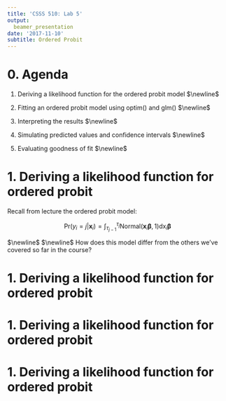 ```yaml
---
title: 'CSSS 510: Lab 5'
output:
  beamer_presentation
date: '2017-11-10'
subtitle: Ordered Probit
---
```


# 0. Agenda

1. Deriving a likelihood function for the ordered probit model $\newline$

2. Fitting an ordered probit model using optim() and glm() $\newline$

3. Interpreting the results $\newline$

4. Simulating predicted values and confidence intervals $\newline$

5. Evaluating goodness of fit $\newline$


# 1. Deriving a likelihood function for ordered probit

Recall from lecture the ordered probit model:

$$\text{Pr}(y_{i}=j|\boldsymbol{x}_{i})=\int^{\tau_{j}}_{\tau_{j-1}}\text{Normal}(\boldsymbol{x}_{i}\boldsymbol{\beta}, 1)\text{dx}_{i}\boldsymbol{\beta}$$ 

$\newline$
$\newline$
How does this model differ from the others we've covered so far in the course?


# 1. Deriving a likelihood function for ordered probit

\centering
\includegraphics{OP2.pdf}


# 1. Deriving a likelihood function for ordered probit

\centering
\includegraphics{OP1.pdf}



# 1. Deriving a likelihood function for ordered probit

\centering
\includegraphics{OP3.pdf}




